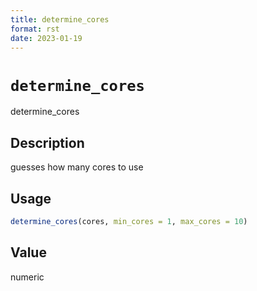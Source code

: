 ```yaml
--- 
title: determine_cores 
format: rst 
date: 2023-01-19 
--- 
```

# `determine_cores`

determine_cores


## Description

guesses how many cores to use


## Usage

```r
determine_cores(cores, min_cores = 1, max_cores = 10)
```


## Value

numeric


